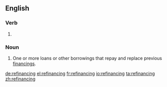 ==English==

===Verb===
{{head|en|present participle}}

# {{present participle of|refinance|lang=en}}

===Noun===
{{en-noun}}

# {{context|finance|lang=en}} One or more loans or other borrowings that repay and replace previous [[financing]]s.

[[de:refinancing]]
[[el:refinancing]]
[[fr:refinancing]]
[[io:refinancing]]
[[ta:refinancing]]
[[zh:refinancing]]